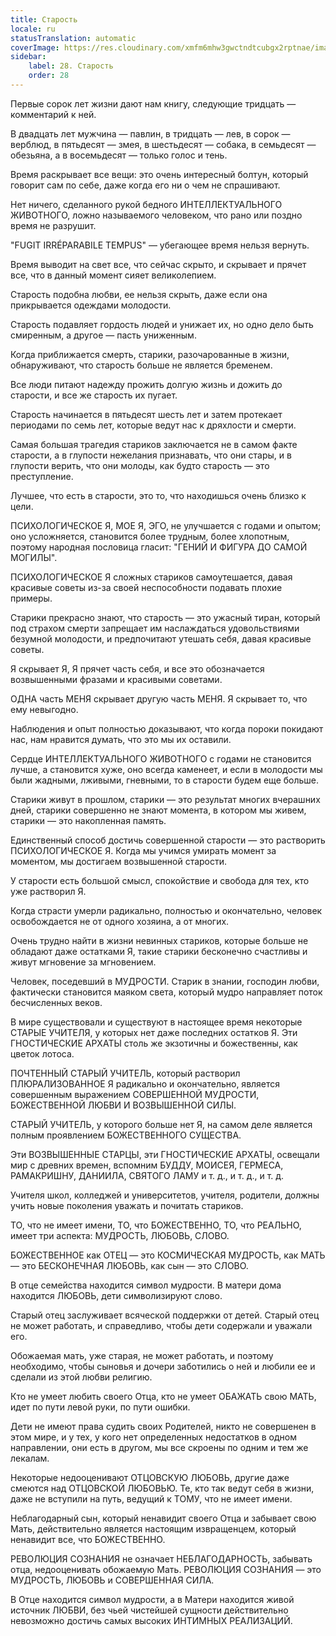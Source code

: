 ```yaml
---
title: Старость
locale: ru
statusTranslation: automatic
coverImage: https://res.cloudinary.com/xmfm6mhw3gwctndtcubgx2rptnae/image/upload/v1740337243/small_cover_educacion_fundamental_a051170f1c.webp
sidebar:
    label: 28. Старость
    order: 28
---
```

Первые сорок лет жизни дают нам книгу, следующие тридцать — комментарий к ней.

В двадцать лет мужчина — павлин, в тридцать — лев, в сорок — верблюд, в пятьдесят — змея, в шестьдесят — собака, в семьдесят — обезьяна, а в восемьдесят — только голос и тень.

Время раскрывает все вещи: это очень интересный болтун, который говорит сам по себе, даже когда его ни о чем не спрашивают.

Нет ничего, сделанного рукой бедного ИНТЕЛЛЕКТУАЛЬНОГО ЖИВОТНОГО, ложно называемого человеком, что рано или поздно время не разрушит.

"FUGIT IRRÉPARABILE TEMPUS" — убегающее время нельзя вернуть.

Время выводит на свет все, что сейчас скрыто, и скрывает и прячет все, что в данный момент сияет великолепием.

Старость подобна любви, ее нельзя скрыть, даже если она прикрывается одеждами молодости.

Старость подавляет гордость людей и унижает их, но одно дело быть смиренным, а другое — пасть униженным.

Когда приближается смерть, старики, разочарованные в жизни, обнаруживают, что старость больше не является бременем.

Все люди питают надежду прожить долгую жизнь и дожить до старости, и все же старость их пугает.

Старость начинается в пятьдесят шесть лет и затем протекает периодами по семь лет, которые ведут нас к дряхлости и смерти.

Самая большая трагедия стариков заключается не в самом факте старости, а в глупости нежелания признавать, что они стары, и в глупости верить, что они молоды, как будто старость — это преступление.

Лучшее, что есть в старости, это то, что находишься очень близко к цели.

ПСИХОЛОГИЧЕСКОЕ Я, МОЕ Я, ЭГО, не улучшается с годами и опытом; оно усложняется, становится более трудным, более хлопотным, поэтому народная пословица гласит: "ГЕНИЙ И ФИГУРА ДО САМОЙ МОГИЛЫ".

ПСИХОЛОГИЧЕСКОЕ Я сложных стариков самоутешается, давая красивые советы из-за своей неспособности подавать плохие примеры.

Старики прекрасно знают, что старость — это ужасный тиран, который под страхом смерти запрещает им наслаждаться удовольствиями безумной молодости, и предпочитают утешать себя, давая красивые советы.

Я скрывает Я, Я прячет часть себя, и все это обозначается возвышенными фразами и красивыми советами.

ОДНА часть МЕНЯ скрывает другую часть МЕНЯ. Я скрывает то, что ему невыгодно.

Наблюдения и опыт полностью доказывают, что когда пороки покидают нас, нам нравится думать, что это мы их оставили.

Сердце ИНТЕЛЛЕКТУАЛЬНОГО ЖИВОТНОГО с годами не становится лучше, а становится хуже, оно всегда каменеет, и если в молодости мы были жадными, лживыми, гневными, то в старости будем еще больше.

Старики живут в прошлом, старики — это результат многих вчерашних дней, старики совершенно не знают момента, в котором мы живем, старики — это накопленная память.

Единственный способ достичь совершенной старости — это растворить ПСИХОЛОГИЧЕСКОЕ Я. Когда мы учимся умирать момент за моментом, мы достигаем возвышенной старости.

У старости есть большой смысл, спокойствие и свобода для тех, кто уже растворил Я.

Когда страсти умерли радикально, полностью и окончательно, человек освобождается не от одного хозяина, а от многих.

Очень трудно найти в жизни невинных стариков, которые больше не обладают даже остатками Я, такие старики бесконечно счастливы и живут мгновение за мгновением.

Человек, поседевший в МУДРОСТИ. Старик в знании, господин любви, фактически становится маяком света, который мудро направляет поток бесчисленных веков.

В мире существовали и существуют в настоящее время некоторые СТАРЫЕ УЧИТЕЛЯ, у которых нет даже последних остатков Я. Эти ГНОСТИЧЕСКИЕ АРХАТЫ столь же экзотичны и божественны, как цветок лотоса.

ПОЧТЕННЫЙ СТАРЫЙ УЧИТЕЛЬ, который растворил ПЛЮРАЛИЗОВАННОЕ Я радикально и окончательно, является совершенным выражением СОВЕРШЕННОЙ МУДРОСТИ, БОЖЕСТВЕННОЙ ЛЮБВИ И ВОЗВЫШЕННОЙ СИЛЫ.

СТАРЫЙ УЧИТЕЛЬ, у которого больше нет Я, на самом деле является полным проявлением БОЖЕСТВЕННОГО СУЩЕСТВА.

Эти ВОЗВЫШЕННЫЕ СТАРЦЫ, эти ГНОСТИЧЕСКИЕ АРХАТЫ, освещали мир с древних времен, вспомним БУДДУ, МОИСЕЯ, ГЕРМЕСА, РАМАКРИШНУ, ДАНИИЛА, СВЯТОГО ЛАМУ и т. д., и т. д., и т. д.

Учителя школ, колледжей и университетов, учителя, родители, должны учить новые поколения уважать и почитать стариков.

ТО, что не имеет имени, ТО, что БОЖЕСТВЕННО, ТО, что РЕАЛЬНО, имеет три аспекта: МУДРОСТЬ, ЛЮБОВЬ, СЛОВО.

БОЖЕСТВЕННОЕ как ОТЕЦ — это КОСМИЧЕСКАЯ МУДРОСТЬ, как МАТЬ — это БЕСКОНЕЧНАЯ ЛЮБОВЬ, как сын — это СЛОВО.

В отце семейства находится символ мудрости. В матери дома находится ЛЮБОВЬ, дети символизируют слово.

Старый отец заслуживает всяческой поддержки от детей. Старый отец не может работать, и справедливо, чтобы дети содержали и уважали его.

Обожаемая мать, уже старая, не может работать, и поэтому необходимо, чтобы сыновья и дочери заботились о ней и любили ее и сделали из этой любви религию.

Кто не умеет любить своего Отца, кто не умеет ОБАЖАТЬ свою МАТЬ, идет по пути левой руки, по пути ошибки.

Дети не имеют права судить своих Родителей, никто не совершенен в этом мире, и у тех, у кого нет определенных недостатков в одном направлении, они есть в другом, мы все скроены по одним и тем же лекалам.

Некоторые недооценивают ОТЦОВСКУЮ ЛЮБОВЬ, другие даже смеются над ОТЦОВСКОЙ ЛЮБОВЬЮ. Те, кто так ведут себя в жизни, даже не вступили на путь, ведущий к ТОМУ, что не имеет имени.

Неблагодарный сын, который ненавидит своего Отца и забывает свою Мать, действительно является настоящим извращенцем, который ненавидит все, что БОЖЕСТВЕННО.

РЕВОЛЮЦИЯ СОЗНАНИЯ не означает НЕБЛАГОДАРНОСТЬ, забывать отца, недооценивать обожаемую Мать. РЕВОЛЮЦИЯ СОЗНАНИЯ — это МУДРОСТЬ, ЛЮБОВЬ и СОВЕРШЕННАЯ СИЛА.

В Отце находится символ мудрости, а в Матери находится живой источник ЛЮБВИ, без чьей чистейшей сущности действительно невозможно достичь самых высоких ИНТИМНЫХ РЕАЛИЗАЦИЙ.

